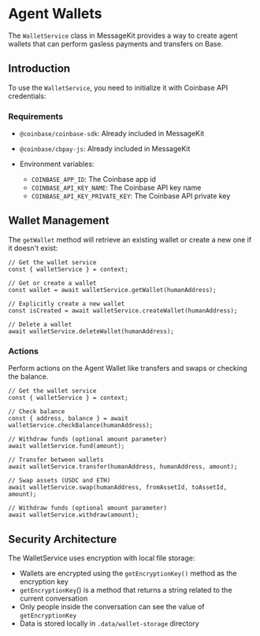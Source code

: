 # Agent Wallets

The `WalletService` class in MessageKit provides a way to create agent wallets that can perform gasless payments and transfers on Base.

## Introduction

To use the `WalletService`, you need to initialize it with Coinbase API credentials:

### Requirements

- `@coinbase/coinbase-sdk`: Already included in MessageKit
- `@coinbase/cbpay-js`: Already included in MessageKit

- Environment variables:
  - `COINBASE_APP_ID`: The Coinbase app id
  - `COINBASE_API_KEY_NAME`: The Coinbase API key name
  - `COINBASE_API_KEY_PRIVATE_KEY`: The Coinbase API private key

## Wallet Management

The `getWallet` method will retrieve an existing wallet or create a new one if it doesn't exist:

```tsx
// Get the wallet service
const { walletService } = context;

// Get or create a wallet
const wallet = await walletService.getWallet(humanAddress);

// Explicitly create a new wallet
const isCreated = await walletService.createWallet(humanAddress);

// Delete a wallet
await walletService.deleteWallet(humanAddress);
```

### Actions

Perform actions on the Agent Wallet like transfers and swaps or checking the balance.

```tsx
// Get the wallet service
const { walletService } = context;

// Check balance
const { address, balance } = await walletService.checkBalance(humanAddress);

// Withdraw funds (optional amount parameter)
await walletService.fund(amount);

// Transfer between wallets
await walletService.transfer(humanAddress, humanAddress, amount);

// Swap assets (USDC and ETH)
await walletService.swap(humanAddress, fromAssetId, toAssetId, amount);

// Withdraw funds (optional amount parameter)
await walletService.withdraw(amount);
```

## Security Architecture

The WalletService uses encryption with local file storage:

- Wallets are encrypted using the `getEncryptionKey()` method as the encryption key
- `getEncryptionKey`() is a method that returns a string related to the current conversation
- Only people inside the conversation can see the value of `getEncryptionKey`
- Data is stored locally in `.data/wallet-storage` directory
